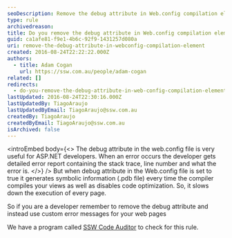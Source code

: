 ```yaml
---
seoDescription: Remove the debug attribute in Web.config compilation element to optimize page execution and improve performance.
type: rule
archivedreason:
title: Do you remove the debug attribute in Web.config compilation element?
guid: ca1afe81-f9e1-4b6c-92f9-1431257d080a
uri: remove-the-debug-attribute-in-webconfig-compilation-element
created: 2016-08-24T22:22:22.000Z
authors:
  - title: Adam Cogan
    url: https://ssw.com.au/people/adam-cogan
related: []
redirects:
  - do-you-remove-the-debug-attribute-in-web-config-compilation-element
lastUpdated: 2016-08-24T22:30:16.000Z
lastUpdatedBy: TiagoAraujo
lastUpdatedByEmail: TiagoAraujo@ssw.com.au
createdBy: TiagoAraujo
createdByEmail: TiagoAraujo@ssw.com.au
isArchived: false
---
```


<introEmbed
  body={<>
The debug attribute in the web.config file is very useful for ASP.NET developers. When an error occurs the developer gets detailed error report containing the stack trace, line number and what the error is.
  </>}
/>
But when debug attribute in the Web.config file is set to true it generates symbolic information (.pdb file) every time the compiler compiles your views as well as disables code optimization. So, it slows down the execution of every page.

So if you are a developer remember to remove the debug attribute and instead use custom error messages for your web pages

We have a program called [SSW Code Auditor](https://www.ssw.com.au/ssw/codeauditor/) to check for this rule.
